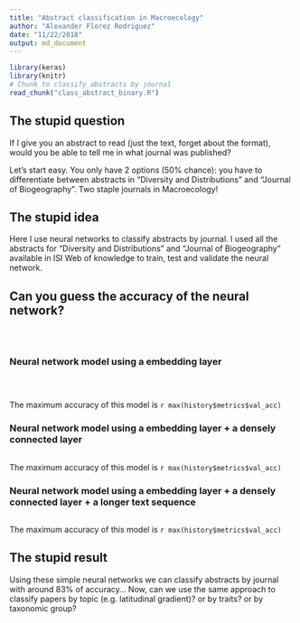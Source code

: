 ```yaml
---
title: "Abstract classification in Macroecology"
author: "Alexander Florez Rodriguez"
date: "11/22/2018"
output: md_document
---
```


```r
library(keras)
library(knitr)
# Chunk to classify abstracts by journal
read_chunk("class_abstract_binary.R")
```

## The stupid question

If I give you an abstract to read (just the text, forget about the format), would 
you be able to tell me in what journal was published?

Let's start easy. You only have 2 options (50% chance): you have to differentiate
between abstracts in "Diversity and Distributions" and "Journal of Biogeography". 
Two staple journals in Macroecology!

## The stupid idea

Here I use neural networks to classify abstracts by journal. I used all the abstracts
for "Diversity and Distributions" and "Journal of Biogeography"
available in ISI Web of knowledge to train, test and validate the neural network.

## Can you guess the accuracy of the neural network?

\vspace{12pt}
\vspace{12pt}
```r

```

```r

```

```r

```

### Neural network model using a embedding layer
```r

```

```r

```

```r
```
\vspace{12pt}
The maximum accuracy of this model is `r max(history$metrics$val_acc)`

\vspace{12pt}
\vspace{12pt}
### Neural network model using a embedding layer + a densely connected layer
```r
```
\vspace{12pt}
The maximum accuracy of this model is `r max(history$metrics$val_acc)`

### Neural network model using a embedding layer + a densely connected layer + a longer text sequence
```r
```
The maximum accuracy of this model is `r max(history$metrics$val_acc)`

## The stupid result
Using these simple neural networks we can classify abstracts by journal with around 83% of accuracy...
Now, can we use the same approach to classify papers by topic (e.g. latitudinal gradient)? or by traits? or
by taxonomic group?
